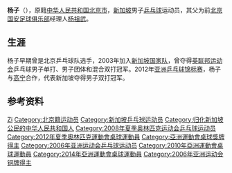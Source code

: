{{otheruses|杨子}}
{{noteTA|G1=Table Tennis}}
{{Infobox 乒乓球|
| playername= 杨子
| image= 
| imagesize=
| caption =  
| fullname = 
| nicknames =  
| hrank= 第21位（2008年1月）<ref>[http://ittf.com/ittf_ranking/world_ranking_per_name.asp?Player_ID=110330&U18=0&U21=0&Siniors=1& World ranking Record for YANG Zi (SIN)] {{webarchive|url=https://web.archive.org/web/20131027232907/http://www.ittf.com/ittf_ranking/world_ranking_per_name.asp?Player_ID=110330&U18=0&U21=0&Siniors=1& |date=2013-10-27 }}</ref>
| club =  
| nationality = {{SIN}}
| playingstyle =  
| birthdate = {{birth date and age|1984|6|19|}}<ref>{{Cite web |url=http://www.sports-reference.com/olympics/athletes/ya/yang-zi-1.html |title=Yang Zi |access-date=2013-09-13 |archive-date=2009-08-03 |archive-url=https://web.archive.org/web/20090803064315/http://www.sports-reference.com/olympics/athletes/ya/yang-zi-1.html }}</ref>
| birthplace = {{CHN}}[[北京|北京]]
| height = 
| weight = 
| deathdate = 
| deathplace =
| medaltemplates=
{{MedalSport | 男子[[乒乓球|乒乓球]]}}
{{MedalCountry| {{SIN}} }}
{{MedalCompetition|[[英联邦运动会|英联邦运动会]]}}
{{MedalGold|[[2006年英联邦运动会|2006年 墨尔本]]|混合双打}}
{{MedalGold|[[2010年英联邦运动会|2010年 新德里]]|男子团体}}
{{MedalGold|[[2010年英联邦运动会|2010年 新德里]]|男子单打}}
{{MedalGold|[[2010年英联邦运动会|2010年 新德里]]|混合双打}}
{{MedalSilver|[[2010年英联邦运动会|2010年 新德里]]|男子双打}}
{{MedalCompetition|[[亚洲乒乓球锦标赛|亚洲乒乓球锦标赛]]}}
{{MedalGold|2012年 澳门|男子双打}}
{{MedalSilver|[[2015年亞洲乒乓球錦標賽|2015年 芭達亞]]|混合雙打}}
{{MedalBronze|2013年 釜山|男子雙打}}
}}

'''杨子'''（{{bd|1984年|6月19日}}），原籍[[中华人民共和国|中华人民共和国]][[北京市|北京市]]，[[新加坡|新加坡]]男子[[乒乓球|乒乓球]]运动员，其父为前[[北京国安足球俱乐部|北京国安足球俱乐部]]经理人[[杨祖武|杨祖武]]。

== 生涯 ==
杨子早期曾是北京乒乓球队选手，2003年加入[[新加坡国家乒乓球队|新加坡国家队]]，曾夺得[[英联邦运动会|英联邦运动会]]乒乓球男子单打、男子团体和混合双打冠军。2012年[[亚洲乒乓球锦标赛|亚洲乒乓球锦标赛]]，杨子与[[高宁|高宁]]合作，代表新加坡夺得男子双打冠军。

== 参考资料 ==
{{reflist}}

{{新加坡乒乓球}}
{{亚洲乒乓球锦标赛男子双打冠军}}

{{Authority control}}
{{DEFAULTSORT:Yang杨}}
[[Category:杨姓|Zi]]
[[Category:北京籍运动员|Category:北京籍运动员]]
[[Category:新加坡乒乓球运动员|Category:新加坡乒乓球运动员]]
[[Category:归化新加坡公民的中华人民共和国人|Category:归化新加坡公民的中华人民共和国人]]
[[Category:2008年夏季奥林匹克运动会乒乓球运动员|Category:2008年夏季奥林匹克运动会乒乓球运动员]]
[[Category:2012年夏季奧林匹克運動會桌球運動員|Category:2012年夏季奧林匹克運動會桌球運動員]]
[[Category:亞洲運動會桌球獎牌得主|Category:亞洲運動會桌球獎牌得主]]
[[Category:2006年亚洲运动会乒乓球运动员|Category:2006年亚洲运动会乒乓球运动员]]
[[Category:2010年亞洲運動會桌球運動員|Category:2010年亞洲運動會桌球運動員]]
[[Category:2014年亞洲運動會桌球運動員|Category:2014年亞洲運動會桌球運動員]]
[[Category:2006年亚洲运动会铜牌得主|Category:2006年亚洲运动会铜牌得主]]